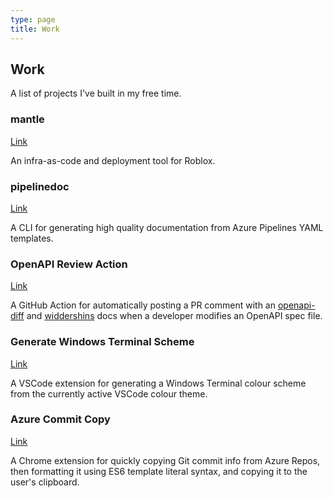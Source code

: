 ```yaml
---
type: page
title: Work
---
```


## Work

A list of projects I've built in my free time.

### mantle

[Link](https://mantle-docs.vercel.app)

An infra-as-code and deployment tool for Roblox.

### pipelinedoc

[Link](https://npmjs.com/package/@pipelinedoc/cli)

A CLI for generating high quality documentation from Azure Pipelines YAML templates.

### OpenAPI Review Action

[Link](https://github.com/marketplace/actions/openapi-review)

A GitHub Action for automatically posting a PR comment with an
[openapi-diff](https://bitbucket.org/atlassian/openapi-diff) and
[widdershins](https://github.com/Mermade/widdershins) docs when a developer modifies an OpenAPI spec
file.

### Generate Windows Terminal Scheme

[Link](https://marketplace.visualstudio.com/items?itemName=blake-mealey.generate-wt-scheme)

A VSCode extension for generating a Windows Terminal colour scheme from the currently active VSCode
colour theme.

### Azure Commit Copy

[Link](https://chrome.google.com/webstore/detail/azure-commit-copy/cdpgnoklhcbaafbbemfglebpddbnedcp?hl=en)

A Chrome extension for quickly copying Git commit info from Azure Repos, then formatting it using
ES6 template literal syntax, and copying it to the user's clipboard.

<!-- TODO: Host Jira Tasker on Netlify -->
<!-- ### Jira Tasker

[Link](https://jira-tools.chimerical.ca)

A better UI for quickly tasking out Jira stories. -->
